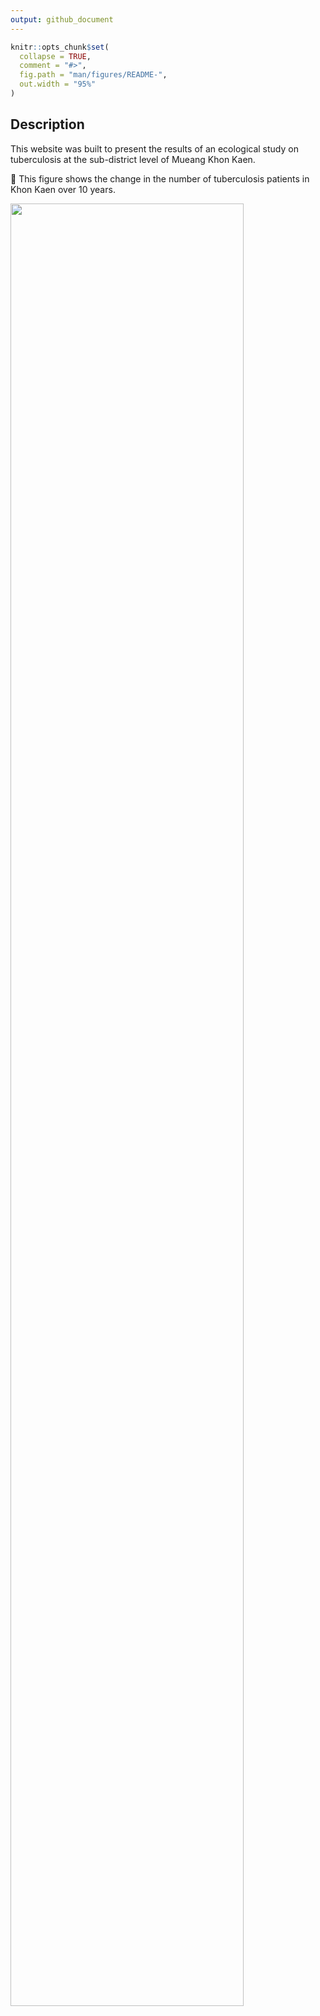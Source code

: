 ```yaml
---
output: github_document
---
```


<!-- README.md is generated from README.Rmd. Please edit that file -->

```r
knitr::opts_chunk$set(
  collapse = TRUE,
  comment = "#>",
  fig.path = "man/figures/README-",
  out.width = "95%"
)
```


<!-- badges: start -->
<!-- badges: end -->

## Description 
This website was built to present the results of an ecological study on tuberculosis at the sub-district level of Mueang Khon Kaen.

🔽 This figure shows the change in the number of tuberculosis patients in Khon Kaen over 10 years.

<img src="https://github.com/Azz247/GeoTB/blob/main/man/figures/Rplot01.png?raw=true" width="86%" />

